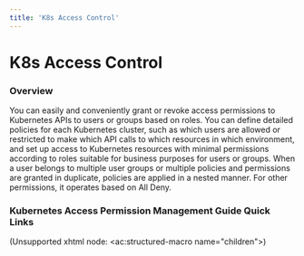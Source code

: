 ```yaml
---
title: 'K8s Access Control'
---
```


# K8s Access Control

### Overview

You can easily and conveniently grant or revoke access permissions to Kubernetes APIs to users or groups based on roles. You can define detailed policies for each Kubernetes cluster, such as which users are allowed or restricted to make which API calls to which resources in which environment, and set up access to Kubernetes resources with minimal permissions according to roles suitable for business purposes for users or groups. When a user belongs to multiple user groups or multiple policies and permissions are granted in duplicate, policies are applied in a nested manner. For other permissions, it operates based on All Deny.


### Kubernetes Access Permission Management Guide Quick Links

(Unsupported xhtml node: &lt;ac:structured-macro name="children"&gt;)
